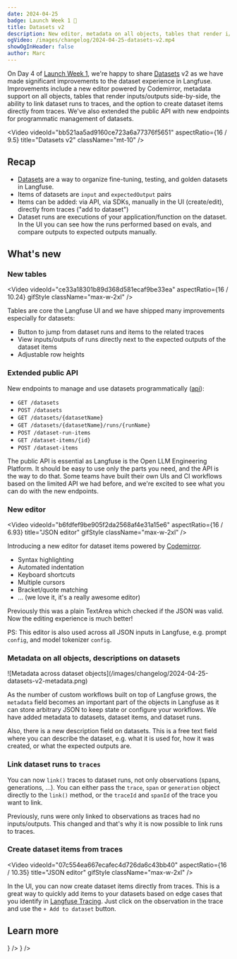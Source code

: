 ```yaml
---
date: 2024-04-25
badge: Launch Week 1 🚀
title: Datasets v2
description: New editor, metadata on all objects, tables that render i/o, dataset runs on traces, push traces to datasets, and more.
ogVideo: /images/changelog/2024-04-25-datasets-v2.mp4
showOgInHeader: false
author: Marc
---
```



<ChangelogHeader />

On Day 4 of [Launch Week 1](/blog/launch-week-1), we're happy to share [Datasets](/docs/datasets) v2 as we have made significant improvements to the dataset experience in Langfuse. Improvements include a new editor powered by Codemirror, metadata support on all objects, tables that render inputs/outputs side-by-side, the ability to link dataset runs to traces, and the option to create dataset items directly from traces. We've also extended the public API with new endpoints for programmatic management of datasets.

<Video
  videoId="bb521aa5ad9160ce723a6a77376f5651"
  aspectRatio={16 / 9.5}
  title="Datasets v2"
  className="mt-10"
/>

## Recap

- [Datasets](/docs/datasets) are a way to organize fine-tuning, testing, and golden datasets in Langfuse.
- Items of datasets are `input` and `expectedOutput` pairs
- Items can be added: via API, via SDKs, manually in the UI (create/edit), directly from traces ("add to dataset")
- Dataset runs are executions of your application/function on the dataset. In the UI you can see how the runs performed based on evals, and compare outputs to expected outputs manually.

## What's new

### New tables

<Video
  videoId="ce33a18301b89d368d581ecaf9be33ea"
  aspectRatio={16 / 10.24}
  gifStyle
  className="max-w-2xl"
/>

Tables are core the Langfuse UI and we have shipped many improvements especially for datasets:

- Button to jump from dataset runs and items to the related traces
- View inputs/outputs of runs directly next to the expected outputs of the dataset items
- Adjustable row heights

### Extended public API

New endpoints to manage and use datasets programmatically ([api](/docs/api)):

- `GET /datasets`
- `POST /datasets`
- `GET /datasets/{datasetName}`
- `GET /datasets/{datasetName}/runs/{runName}`
- `POST /dataset-run-items`
- `GET /dataset-items/{id}`
- `POST /dataset-items`

The public API is essential as Langfuse is the Open LLM Engineering Platform. It should be easy to use only the parts you need, and the API is the way to do that. Some teams have built their own UIs and CI workflows based on the limited API we had before, and we're excited to see what you can do with the new endpoints.

### New editor

<Video
  videoId="b6fdfef9be905f2da2568af4e31a15e6"
  aspectRatio={16 / 6.93}
  title="JSON editor"
  gifStyle
  className="max-w-2xl"
/>

Introducing a new editor for dataset items powered by [Codemirror](https://github.com/uiwjs/react-codemirror).

- Syntax highlighting
- Automated indentation
- Keyboard shortcuts
- Multiple cursors
- Bracket/quote matching
- ... (we love it, it's a really awesome editor)

Previously this was a plain TextArea which checked if the JSON was valid. Now the editing experience is much better!

PS: This editor is also used across all JSON inputs in Langfuse, e.g. prompt `config`, and model tokenizer `config`.

### Metadata on all objects, descriptions on datasets

<Frame className="max-w-2xl">
  ![Metadata across dataset
  objects](/images/changelog/2024-04-25-datasets-v2-metadata.png)
</Frame>

As the number of custom workflows built on top of Langfuse grows, the `metadata` field becomes an important part of the objects in Langfuse as it can store arbitrary JSON to keep state or configure your workflows. We have added metadata to datasets, dataset items, and dataset runs.

Also, there is a new description field on datasets. This is a free text field where you can describe the dataset, e.g. what it is used for, how it was created, or what the expected outputs are.

### Link dataset runs to `traces`

You can now `link()` traces to dataset runs, not only observations (spans, generations, ...). You can either pass the `trace`, `span` or `generation` object directly to the `link()` method, or the `traceId` and `spanId` of the trace you want to link.

Previously, runs were only linked to observations as traces had no inputs/outputs. This changed and that's why it is now possible to link runs to traces.

### Create dataset items from traces

<Video
  videoId="07c554ea667ecafec4d726da6c43bb40"
  aspectRatio={16 / 10.35}
  title="JSON editor"
  gifStyle
  className="max-w-2xl"
/>

In the UI, you can now create dataset items directly from traces. This is a great way to quickly add items to your datasets based on edge cases that you identify in [Langfuse Tracing](/docs/tracing). Just click on the observation in the trace and use the `+ Add to dataset` button.

## Learn more


<Cards num={2}>
  <Card title="Datasets docs" href="/docs/datasets" icon={<Book />} />
  <Card
    title="API reference"
    href="https://api.reference.langfuse.com"
    icon={<Book />}
  />
</Cards>
